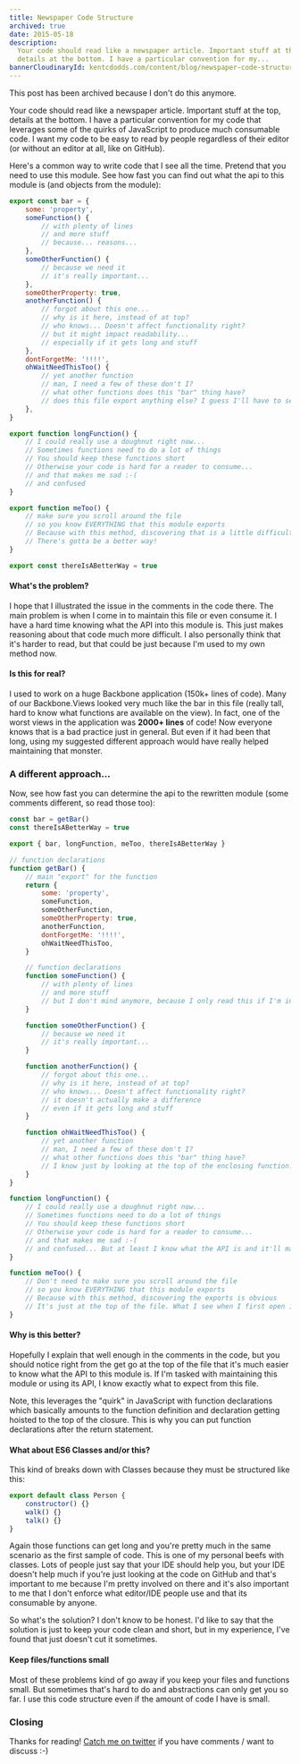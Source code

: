 ```yaml
---
title: Newspaper Code Structure
archived: true
date: 2015-05-18
description:
  Your code should read like a newspaper article. Important stuff at the top,
  details at the bottom. I have a particular convention for my...
bannerCloudinaryId: kentcdodds.com/content/blog/newspaper-code-structure/banner
---
```


<callout-warning>
	This post has been archived because I don't do this anymore.
</callout-warning>

Your code should read like a newspaper article. Important stuff at the top,
details at the bottom. I have a particular convention for my code that leverages
some of the quirks of JavaScript to produce much consumable code. I want my code
to be easy to read by people regardless of their editor (or without an editor at
all, like on GitHub).

Here's a common way to write code that I see all the time. Pretend that you need
to use this module. See how fast you can find out what the api to this module is
(and objects from the module):

```js
export const bar = {
	some: 'property',
	someFunction() {
		// with plenty of lines
		// and more stuff
		// because... reasons...
	},
	someOtherFunction() {
		// because we need it
		// it's really important...
	},
	someOtherProperty: true,
	anotherFunction() {
		// forgot about this one...
		// why is it here, instead of at top?
		// who knows... Doesn't affect functionality right?
		// but it might impact readability...
		// especially if it gets long and stuff
	},
	dontForgetMe: '!!!!',
	ohWaitNeedThisToo() {
		// yet another function
		// man, I need a few of these don't I?
		// what other functions does this "bar" thing have?
		// does this file export anything else? I guess I'll have to search around and find out...
	},
}

export function longFunction() {
	// I could really use a doughnut right now...
	// Sometimes functions need to do a lot of things
	// You should keep these functions short
	// Otherwise your code is hard for a reader to consume...
	// and that makes me sad :-(
	// and confused
}

export function meToo() {
	// make sure you scroll around the file
	// so you know EVERYTHING that this module exports
	// Because with this method, discovering that is a little difficult.
	// There's gotta be a better way!
}

export const thereIsABetterWay = true
```

#### What's the problem?

I hope that I illustrated the issue in the comments in the code there. The main
problem is when I come in to maintain this file or even consume it. I have a
hard time knowing what the API into this module is. This just makes reasoning
about that code much more difficult. I also personally think that it's harder to
read, but that could be just because I'm used to my own method now.

#### Is this for real?

I used to work on a huge Backbone application (150k+ lines of code). Many of our
Backbone.Views looked very much like the bar in this file (really tall, hard to
know what functions are available on the view). In fact, one of the worst views
in the application was **2000+ lines** of code! Now everyone knows that is a bad
practice just in general. But even if it had been that long, using my suggested
different approach would have really helped maintaining that monster.

### A different approach...

Now, see how fast you can determine the api to the rewritten module (some
comments different, so read those too):

```js
const bar = getBar()
const thereIsABetterWay = true

export { bar, longFunction, meToo, thereIsABetterWay }

// function declarations
function getBar() {
	// main "export" for the function
	return {
		some: 'property',
		someFunction,
		someOtherFunction,
		someOtherProperty: true,
		anotherFunction,
		dontForgetMe: '!!!!',
		ohWaitNeedThisToo,
	}

	// function declarations
	function someFunction() {
		// with plenty of lines
		// and more stuff
		// but I don't mind anymore, because I only read this if I'm interested in it
	}

	function someOtherFunction() {
		// because we need it
		// it's really important...
	}

	function anotherFunction() {
		// forgot about this one...
		// why is it here, instead of at top?
		// who knows... Doesn't affect functionality right?
		// it doesn't actually make a difference
		// even if it gets long and stuff
	}

	function ohWaitNeedThisToo() {
		// yet another function
		// man, I need a few of these don't I?
		// what other functions does this "bar" thing have?
		// I know just by looking at the top of the enclosing function... It's obvious... Important stuff at top, details at bottom
	}
}

function longFunction() {
	// I could really use a doughnut right now...
	// Sometimes functions need to do a lot of things
	// You should keep these functions short
	// Otherwise your code is hard for a reader to consume...
	// and that makes me sad :-(
	// and confused... But at least I know what the API is and it'll make consuming and maintaining this file much easier
}

function meToo() {
	// Don't need to make sure you scroll around the file
	// so you know EVERYTHING that this module exports
	// Because with this method, discovering the exports is obvious
	// It's just at the top of the file. What I see when I first open it up
}
```

#### Why is this better?

Hopefully I explain that well enough in the comments in the code, but you should
notice right from the get go at the top of the file that it's much easier to
know what the API to this module is. If I'm tasked with maintaining this module
or using its API, I know exactly what to expect from this file.

Note, this leverages the "quirk" in JavaScript with function declarations which
basically amounts to the function definition and declaration getting hoisted to
the top of the closure. This is why you can put function declarations after the
return statement.

#### What about ES6 Classes and/or this?

This kind of breaks down with Classes because they must be structured like this:

```js
export default class Person {
	constructor() {}
	walk() {}
	talk() {}
}
```

Again those functions can get long and you're pretty much in the same scenario
as the first sample of code. This is one of my personal beefs with classes. Lots
of people just say that your IDE should help you, but your IDE doesn't help much
if you're just looking at the code on GitHub and that's important to me because
I'm pretty involved on there and it's also important to me that I don't enforce
what editor/IDE people use and that its consumable by anyone.

So what's the solution? I don't know to be honest. I'd like to say that the
solution is just to keep your code clean and short, but in my experience, I've
found that just doesn't cut it sometimes.

#### Keep files/functions small

Most of these problems kind of go away if you keep your files and functions
small. But sometimes that's hard to do and abstractions can only get you so far.
I use this code structure even if the amount of code I have is small.

### Closing

Thanks for reading! [Catch me on twitter](https://x.com/kentcdodds) if you
have comments / want to discuss :-)

